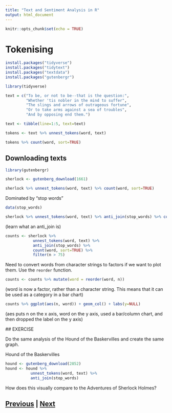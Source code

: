 ```yaml
---
title: "Text and Sentiment Analysis in R"
output: html_document
---
```


```r
knitr::opts_chunk$set(echo = TRUE)
```

# Tokenising

```r
install.packages("tidyverse")
install.packages("tidytext")
install.packages("textdata")
install.packages("gutenbergr")
```

```r
library(tidyverse)
```

```r
text = c("To be, or not to be--that is the question:",
         "Whether 'tis nobler in the mind to suffer",
         "The slings and arrows of outrageous fortune",
         "Or to take arms against a sea of troubles",
         "And by opposing end them.")
```

```r
text <- tibble(line=1:5, text=text)
```

```r
tokens <- text %>% unnest_tokens(word, text)
```

```r
tokens %>% count(word, sort=TRUE)
```

## Downloading texts

```r
library(gutenbergr)
```

```r
sherlock <- gutenberg_download(1661)
```

```r
sherlock %>% unnest_tokens(word, text) %>% count(word, sort=TRUE)
```

Dominated by "stop words"

```r
data(stop_words)
```

```r
sherlock %>% unnest_tokens(word, text) %>% anti_join(stop_words) %>% count(word, sort=TRUE)
```

(learn what an anti_join is)

```r
counts <- sherlock %>% 
            unnest_tokens(word, text) %>% 
            anti_join(stop_words) %>% 
            count(word, sort=TRUE) %>%
            filter(n > 75)
```

Need to convert words from character strings to factors if we want to plot them.
Use the `reorder` function.

```r
counts <- counts %>% mutate(word = reorder(word, n))
```

(word is now a factor, rather than a character string. This means that it can be used
as a category in a bar chart)

```r
counts %>% ggplot(aes(n, word)) + geom_col() + labs(y=NULL)
```

(aes puts n on the x axis, word on the y axis, used a bar/column chart, and then
dropped the label on the y axis)

## EXERCISE

Do the same analysis of the Hound of the Baskervilles and create the same graph.

Hound of the Baskervilles

```r
hound <- gutenberg_download(2852)
hound <- hound %>% 
           unnest_tokens(word, text) %>%
           anti_join(stop_words)
```

How does this visually compare to the Adventures of Sherlock Holmes?

## [Previous](index.html) | [Next](sentiment.html)


